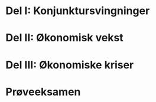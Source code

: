 <!--
---
title: "Oppgaver ØKB1115 Makroøkonomi"
output: html_notebook
---
-->
# Del I: Konjunktursvingninger
# Del II: Økonomisk vekst
# Del III: Økonomiske kriser
# Prøveeksamen
<!--
## 1. 
- Installer applikasjonen FRED i ditt Excel regneark
<iframe width="200" height="200" src="https://research.stlouisfed.org/fred-addin/">
</iframe>
- Gjør følgende oppgave for Norge, Tyskland og Hellas:
1.	Finn tidsserien til bruttonasjonalproduktet i reelle størrelser.
1.	Finn tidsserien antall innbyggere
1.	Konstruer tidsserien bruttonasjonalprodukt per innbygger.
1.	Transformer serien ved å ta logaritmen.
1.	Vis serien grafisk.
1.	Gir serien noen tegn på dype økonomiske kriser?  Hvis ja, se om du kan finne (søk på internett) noen ortfattede forklaringer bak disse krisene.
1.	Finn et mål på inflasjon.
1.	Finn et mål på ledighet.
1.	Lag et scatterplot for ledighet og inflasjon (Phillips-kurven).
1.	Lag et scatterplot for vekst og endring i inflasjon (Okuns lov).
## 2. 
### I:
Ta utgangspunkt i følgende makroøkonomisk modell:
$Z=C+I+G$
Hvor Z er aggregert etterspørsel. C er konsum. I er private realinvesteringer og G er offentlig kjøp av varer og tjenester.
I tillegg postulerer vi følgende adferdssammenhenger:
$C=c_0+c_1 (Y-T)-c_2 i$
$I=I-b_1 i$
Hvor T er nettoskatter, i det nominelle rentenivået, og små bokstaver betegner positive parametere.
Likvektsbetingelsen for varmarkedet er gitt ved 
Y=Z	

Hvor Y betegner produksjonen.
	Nevn tre sentrale forutsetninger som ligger bak en slik modell.
	Finn løsningen til modellen med hensyn på Y.
	Hva skjer når i øker (vis formelt, verbalt og grafisk)?
	Anta at sentralbanken innfører en renteregel som tilsier at i=m_0 Y
	Sammenlikn multiplikatoren i modellen før og etter innføringen av en slik regel. Hvilken er høyest?
	Gi en verbal på forklaring på hvordan innførselen av en regel virker inn ved en positiv økning i investeringen ### II: 
Ta utgangspunkt i samme modell som i forrige oppgavesett. Anta i tillegg nå at pengemarkedet er operativt. Pengetilbudet er derfor gitt ved M^s=M/P og penge etterspørselen M^d=M(LY,i).  Vis likevekten i pengemarkedet under forutsetning om at sentralbanken (a) setter rentenivået, (b) bestemmer pengetilbudet. 
	Bestem Y grafisk under (a) og (b) under forutsetning om at både vare- og pengemarkedet er i likevekt (IS-LM modellen).
	Under (a), hva skjer dersom konsumet øker? Vis grafisk og verbalt.
	Under (b), ha skjer dersom prisnivået P øker? Vis grafisk og verbalt.
	Diskuter fordeler og ulemper ved pengepolitikk vs. finanspolitikk som stabiliseringspolitiske verktøy. 
Oppgaver gitt til 5. forelesning 
	Vi tar først utgangspunkt i samme modell som ble satt opp under oppgave gitt til 3. forelesning. Videre tenker vi oss at økonomien er åpen for handel og kapitalbevegelser med utlandet. Dette betyr nå at 
Z=C+I+G+NX
Y=Z
					NX≡X-R*IM
E_ =((1+i))/((1+i_^* ) ) E_^e 	
I tillegg postulerer vi at følgende sammenhenger for import og eksport:
X(R,Y^* )=A ̅+/-a_1 R+/-a_2 Y^*
IM(R,Y)=B ̅+/-s_1 R+/-s_2 Y
				R=(EP^*)/P
Anta at parameterne a_1,a_2,s_1  og s_2 er positive Bestem og forklar hvilke fortegn (+/-) som bør gjelde for eksport og import likningene ovenfor.
	Finn et uttrykk for ∆NX/∆Y , ∆NX/∆R og om mulig avgjør fortegnene.
	Finn et eksplisitt utrykk for IS likningen under faste kurs (enklest).
	Finn et eksplisitt utrykk for IS likningen under flytende kurs (litt mer vanskelig).
	I løpet av forelesningen ble det hevdet at importlekkasje gjør multiplikatoren mindre. I tillegg til dette, vil helningen på IS-kurven (likevekt i vare- og valutakursmarkedet) være brattere i et under fast kurs sammenliknet flytene kurs. Er dette overens med løsningen du fant i de to oppgavene ovenfor?
	Hvilke virkemidler har myndighetene for å stabilisere konjunkturene under henholdsvis et fast og flytende kurs regime?
	Hva menes med intern og ekstern balanse?

## 3. 
Basert på de forutsetningene som har blitt gjort i oppgaver gitt til 5. forelesning, finn  ∆NX/∆P og avgjør fortegnet.  
	Finn deretter  ∆Y/∆P og tegn AD-kurven inn i to diagrammer, et for fast og et for flytende kurs.
	Tegn til slutt AS-kurven inn i de to diagrammene. 
	Anta at vi får en sterk økning i C ̅. 
	Hva skjer med handelsbalansen?
	Hva skjer med utenriksregnskapet?
	Hvorfor vil det under en slik endring være enklere å føre en stabiliseringspolitikk i et flytende vs. et fast kurs regime?

# Del II: Økonomisk vekst
## I:
	y=f()  Y/N=F(K,N)
	Tre komponenter:
	Redusert sparerate
	Reduser befolkningsvekst
	Lsninger og realavkastning
	Sjekk spareraten i kina
	Hva kan man gjøre for å få opp teknologiske veksten
	Blanchard oppgaver
	Vekst i norge
	Produktivitetsveksten
# Del III: Økonomiske kriser
# Prøveeksamen

<!--

ECN222: Anbefalte oppgaver med løsningsforslag
Oppgaver gitt til 1. forelesning (4. september)
Gjør følgende oppgaver for USA, Japan, Norge og (dersom du har tid) minst ett europeisk land.
	Installer applikasjonen FRED i ditt Excel regneark 
http://research.stlouisfed.org/fred2/
Hjelp til hvordan bruke programmet finnes her:
http://www.youtube.com/watch?v=OAH-wGtP_k8 
	Finn tidsserien til bruttonasjonalproduktet i reelle størrelser.
	Finn tidsserien antall innbyggere 
	Konstruer tidsserien bruttonasjonalprodukt per innbygger.
	Transformer serien ved å ta logaritmen.
	Vis serien grafisk.
	Gir serien noen tegn på dype økonomiske kriser?  Hvis ja, se om du kan finne (søk på internett) noen kortfattede forklaringer bak disse krisene.
	Finn et mål på inflasjon.
	Finn et mål på ledighet.
	Lag et scatterplot for ledighet og inflasjon (Phillips-kurven).
	Lag et scatterplot for vekst og endring i inflasjon (Okuns lov).
Svar: 
Har noen laget et regneark på dette? Send det til jorn.halvorsen@gmail.com,  så vil jeg legge det ut til de andre studentene  i klassen.
Oppgaver gitt til 2. forelesning 
Kapittel 2, Blanchard, Amighini og Giavazzi
	Question 3.
Svar: 
Ble vist i forelesningen.

	Question 4.
Svar: 
Ble vist i forelesningen.

Oppgaver gitt til 3. forelesning 
Ta utgangspunkt i følgende makroøkonomisk modell:
Z=C+I+G
Hvor Z er aggregert etterspørsel. C er konsum. I er private realinvesteringer og G er offentlig kjøp av varer og tjenester.
I tillegg postulerer vi følgende adferdssammenhenger:
C=c_0+c_1 (Y-T)-c_2 i
I=I-b_1 i
Hvor T er nettoskatter, i det nominelle rentenivået, og små bokstaver betegner positive parametere.
Likvektsbetingelsen for varmarkedet er gitt ved 
Y=Z	
Hvor Y betegner produksjonen.
	Nevn tre sentrale forutsetninger som ligger bak en slik modell.
Svar:
	Stive priser, )(2) Lukket økonomi og (3) produksjon av kun èn vare

	Finn løsningen til modellen med hensyn på Y.
Svar:
Setter inn for C og I som gir
Y=c_0+c_1 (Y-T)-c_2 i+I ̅-b_1 i+G
	Løser uttrykket ovenfor mhp. Y:
Y(1-c_1 )=c_0-c_1 T-c_2 i+I ̅-b_1 i+G
Y=1/((1-c_1 ) ) [c_0-c_1 T-c_2 i+I ̅-b_1 i+G]

	Hva skjer når i øker (vis formelt, verbalt og grafisk)?
Svar:
Formelt:
Differensiering av ΔY mhp Δi gir
ΔY=1/((1-c_1 ) ) [-c_2 Δi -b_1 Δi ]=(-1)/((1-c_1 ) ) [c_2+b_1 ]Δi<0
ΔY/Δi=(-1)/((1-c_1 ) ) [c_2+b_1 ]<0
Grafisk:
Se forelesningsnotatene. 

Verbalt:

Økte rente  laver konsum og investeringer  redusert etterspørsel  redusert produksjon  redusert disponibel inntekt redusert konsum redusert etterspørsel  redusert produksjon…etc.

	Anta at sentralbanken innfører en renteregel som tilsier at i=m_0 Y
Svar:
Ved å sette renteregelen inn for i får vi 
Y=c_0+c_1 (Y-T)-c_2 m_0 Y+I ̅-b_1 m_0 Y+G
Løst mhp. Y gir
Y(1-c_1+c_2 m_0+b_1 m_0 )=c_0-c_1 T+I ̅+G
Y=1/((1-c_1+c_2 m_0+b_1 m_0 ) ) 〖(c〗_0-c_1 T+I ̅+G)

	Sammenlikn multiplikatoren i modellen før og etter innføringen av en slik regel. Hvilken er høyest?
Svar:
1/((1-c_1+c_2 m_0+b_1 m_0 ) )<1/((1-c_1 ) )

Multiplikatoren blir mindre ved bruk av renteregel. 

	Gi en verbal på forklaring på hvordan innførselen av en regel virker inn ved en positiv økning i investeringen 
Svar:
Først vil vi ha at:
Økt investeringer Økt etterspørsel  Økt produksjon 
Reglen vil ha en stabiliserende effekt, siden vi etter dett vil ha at 
økt rentereduserte investeringer og konsum Redusert produksjon etc. 
   
	Hva menes med the paradox of thrift?
Svar:
I en IS-LM modell for en lukket økonomi vil det være investeringer være bestemmende for sparingen (S=I). På lengre sikt (jmf. Solow-modellen) vil det være motsatt, dvs. det er  sparinger som er bestemmende for investeringene (dette resultatet er en følge av antagelsen om stive priser)

Oppgaver gitt til 4. forelesning 
	Ta utgangspunkt i samme modell som i forrige oppgavesett. Anta i tillegg nå at pengemarkedet er operativt. Pengetilbudet er derfor gitt ved M^s=M/P og penge etterspørselen M^d=M(Y,i).  Vis likevekten i pengemarkedet under forutsetning om at sentralbanken (a) setter rentenivået, (b) bestemmer pengetilbudet. 
Svar:
Grafisk: Se forelesningsnotatene. 

	Bestem Y grafisk under (a) og (b) under forutsetning om at både vare- og pengemarkedet er i likevekt (IS-LM modellen).
Svar:
Grafisk: Se forelesningsnotatene. 

	Under (a), hva skjer dersom konsumet øker? Vis grafisk og verbalt.
Svar:
Grafisk: Se forelesningsnotatene. 
Verbalt:
Under a)
Økt konsum  økt etterspørseløkt produksjonøkt disponibel inntekt økt konsum etc.
Under b)
Økt konsum  økt etterspørseløkt produksjon økt rene økt disponibel inntekt(men ikke like sterk som under a) økt konsum (men ikke like sterk som under a)  etc.

	Under (b), ha skjer dersom prisnivået P øker? Vis grafisk og verbalt.
Svar:
Grafisk: Se forelesningsnotatene. 
Verbalt:
Økt priserRedusert realpengemengde økt nominell rente redusert konsum og investeringer redusert etterspørsel redusert produksjon redusert disponibel inntekt redusert konsum etc.
For AS-Kurven vil økte priser være assosiert med redusert produksjon.

	Diskuter fordeler og ulemper ved pengepolitikk vs. finanspolitikk som stabiliseringspolitiske verktøy.
Svar:
Pengepolitikk funger raskere enn finanspolitikk.
Finanspolitikk kan være svært effektivt i en likvidietsfelle (vi kommer  til dette sener)
Finanspolitikk øker offentlig sektor på bekostning av privat sektor. Politiske preferanser avgjør om dette er bra eller dårlig.
Oppgaver gitt til 5. forelesning 
	Vi tar først utgangspunkt i samme modell som ble satt opp under oppgave gitt til 3. forelesning. Videre tenker vi oss at økonomien er åpen for handel og kapitalbevegelser med utlandet. Dette betyr nå at 
Z=C+I+G+NX
Y=Z
					NX≡X-R*IM
E_ =((1+i))/((1+i_^* ) ) E_^e 	
I tillegg postulerer vi at følgende sammenhenger for import og eksport:
X(R,Y^* )=A ̅+/-a_1 R+/-a_2 Y^*
IM(R,Y)=B ̅+/-s_1 R+/-s_2 Y
				R=(EP^*)/P
Anta at parameterne a_1,a_2,s_1  og s_2 er positive Bestem og forklar hvilke fortegn (+/-) som bør gjelde for eksport og import likningene ovenfor.
Svar:
X(R,Y^* )=A ̅+a_1 R+a_2 Y^*
IM(R,Y)=B ̅-s_1 R+s_2 Y

	Finn et uttrykk for ∆NX/∆Y , ∆NX/∆R og om mulig avgjør fortegnene.
Svar:
ΔNX=-Rs_2 ∆Y>0
⇔
ΔNX/ΔY=-Rs_2>0

ΔNX= (a_1-(B ̅-s_1 R+s_2 Y)+Rs_1 )∆R>0
⇔
ΔNX/∆R= (a_1-(B ̅-s_1 R+s_2 Y)+Rs_1 )>0
Matematisk ikke mulig å avgjøre fortegnet ,men vi antar>0
 er oppfylt i våre modeller (Marshall-Lerner betingelsen).

	Finn et eksplisitt utrykk for IS likningen under faste kurs (enklest).
Svar:
Merk først: Fast kurs betyr at E=E^e  så realvalutakursen R holdes her uendret.
Innsetting for NX gir 
Y=c_0+c_1 (Y-T)-c_2 i+I ̅-b_1 i+G
+[(A ̅+a_1 R+Y^*)-R(B ̅-s_1 R+s_2 Y)]
	Løst mhp. Y:
Y(1-c_1+Rs_2 )=c_0-c_1 T-c_2 i+I ̅-b_1 i+G+[(A ̅+a_1 R+Y^*)-R(B ̅-s_1 R]

Y=1/((1-c_1+Rs_2 ) ) [█(c_0-c_1 T-c_2 i+I ̅-b_1 i+G+(A ̅+a_1 R+Y^*)-R(B ̅-s_1 R) @)]

IS-kurven som også gir likevekt i valutakursmarkedet finner vi da ved å differensiere ΔYmph på Δi 
ΔY=(-1)/((1-c_1+Rs_2 ) ) [c_2+b_2 ]∆i>0
⇔
ΔY/∆i=(-1)/((1-c_1+Rs_2 ) ) [c_2+b_2 ]>0

	Finn et eksplisitt utrykk for IS likningen under flytende kurs (mer vanskelig).
Svar:
Merk først: Flytende kurs betyr at 
E=(1+i)/(1+i^* ) E^e
R=((1+i)/(1+i^* ) E^e P^*)/P
IS-kurven som også gir likevekt i valutakursmarkedet finner vi da ved å differensiere ΔYmph på Δi 
ΔY=1/((1-c_1+Rs_2 ) ) [〖-c〗_2-b_2-∆NX/∆R]∆i>0
⇔
█(@∆Y)/∆i=1/((1-c_1+Rs_2 ) ) [〖-c〗_2-b_2-∆NX/∆R]>0
Vi får med et ekstra ledd, sammenliknet med løsningen under fast kurs. Dette leddet er gitt ved 
Hvor
(∆NX )/∆R=[(a_1-(B ̅-s_1 R+s_2 Y)+Rs_1 )]  E^e/((1+i^*))>0

	I løpet av forelesningen ble det hevdet at importlekkasje gjør multiplikatoren mindre. I tillegg til dette, vil helningen på IS-kurven (likevekt i vare- og valutakursmarkedet) være brattere i et under fast kurs sammenliknet flytene kurs. Er dette overens med løsningen du fant i de to oppgavene ovenfor?
Svar:
Ja, det stemmer. Importlekkasjen gitt ved R s_2  dukker opp i nevneren i multiplikatoren. Videre
Helningen på IS-kurvene er slakere under flytende kurs som en følge av at vi inkluder leddet (∆NX )/∆R. Dette leddet reflekterer forbedringen i handelsbalansen som en konsekvens av det lavere rentenivået medfører en depresiering av den nominelle valutakursen. 

	Hvilke virkemidler har myndighetene for å stabilisere konjunkturene under henholdsvis et fast og flytende kurs regime?
Svar:
Flytende kurs: renta (i) og finanspolitikk (G og T)
Fast kurs: finanspolitikk (G og T) og E dersom en står utenfor en valutaunion. 

	Hva menes med intern og ekstern balanse?
Svar:
Intern balanse vil si produksjon og ledighet er lik sitt naturlige ledighetsnivå.
Ekstern balanse vil si at utenlandsgjelden er på et bærekraftig nivå.
 
Oppgaver gitt til 6. forelesning 
	Basert på de forutsetningene som har blitt gjort i oppgaver gitt til 5. forelesning, finn  ∆NX/∆P og avgjør fortegnet.  
Svar:
ΔNX=(-a_1  (EP^*)/P^2  ΔP+(B ̅-s_1 R+s_2 Y)  (EP^*)/P^2  ΔP-s_1  (EP^*)/P^2  ΔP)>0
⇔
∆NX/∆P=(-a_1  (EP^*)/P^2 +(B ̅-s_1 R+s_2 Y)  (EP^*)/P^2 -s_1  (EP^*)/P^2 )<0
	Finn deretter  ∆Y/∆P og tegn AD-kurven inn i to diagrammer, et for fast og et for flytende kurs (slapp av, vil ikke bli bedt om å utlede dette formelt på eksamen).
Svar:
Modellen for varemarkedet løst mhp. Y
Y=1/((1-c_1+Rs_2 ) ) [█(c_0-c_1 T-c_2 i+I ̅-b_1 i+G+(A ̅+a_1 R+Y^*)-R(B ̅-s_1 R) @)]
Differensiering av ΔY mhp.  ΔP gir
∆Y=s2/(1-c_1+Rs_2 )^2   (EP^*)/P^2  [█(c_0-c_1 T-c_2 i+I ̅-b_1 i+G+(A ̅+a_1 R+Y^*)-R(B ̅-s_1 R) @)]∆P+1/((1-c_1+Rs_2 ) ) (-a_1  (EP^*)/P^2 +(B ̅-s_1 R+s_2 Y)  (EP^*)/P^2 -s_1  (EP^*)/P^2 )ΔP 
⇔
∆Y/∆P=s2/(1-c_1+Rs_2 )^2   (EP^*)/P^2  [█(c_0-c_1 T-c_2 i+I ̅-b_1 i+G+(A ̅+a_1 R+Y^*)-R(B ̅-s_1 R) @)]+1/((1-c_1+Rs_2 ) ) (-a_1  (EP^*)/P^2 +(B ̅-s_1 R+s_2 Y)  (EP^*)/P^2 -s_1  (EP^*)/P^2 )<0
Mmatematisk ikke mulig å avgjøre,men vi antar at første effekten (knyttet til multiplimatoren 
for importlekkasje) er vesentlig mindre (i absolutt verdi)  enn den andre effekten. 
	Tegn til slutt AS-kurven inn i de to diagrammene. 
Svar:
AS-kurven er som under en lukket økonoi: Økt produksjon fører til økte priser som følge økt lønninger. Sistnevnte er knyttet til bedre forhandlingsposisjon hos arbeiderne som følge av lavere ledighet).

	Anta at vi får en sterk økning i C ̅. 
Svar:
AD-kurven skifter til høyre, som i en periode gir både høyere produksjon og høyere priser. Økningen i produksjonen stopper opp i det prisforventningene er korrekte P=P^e  Y=Y^n  og u=u^n.
	Hva skjer med handelsbalansen?
Svar:
Høyere produksjon svekker handelsbalansen: 
 		ΔNX/∆Y=-Rs_2>0
Høyere priser svekker handelsbalansen: 
∆NX/∆P=(-a_1  (EP^*)/P^2 +(B ̅-s_1 R+s_2 Y)  (EP^*)/P^2 -s_1  (EP^*)/P^2 )<0
(begge disse utrykkene er blitt utledet i tidligere oppgaver)
	Hva skjer med utenriksregnskapet?
Svar:
CU+CA=0 (utenriksregnskapet)
ΔCU=ΔNX<0 Nettoeksporten reduseres.
Det motsvares av en tilsvarende økning i nettokapitalimporten (tilsvarer økt låneopptak i utlandet) 
ΔCU=ΔNX=-ΔCA 
Merk at økt nettokapitalimport fører til økt utenlandsgjeld med tilhørende renteforpliktelser i neste periode. Har landet problemet med å betjene denne gjelden, har vi oppnådd en situasjon med ekstern ubalanse.


	Hvorfor vil det under en slik endring være enklere å føre en stabiliseringspolitikk i et flytende vs. et fast kurs regime?
Svar:
Under fast kurs vil renta måtte brukes til å forsvare valutakursen. Rentenivået vil derfor være bestemt av rentenivået utenlands. Dersom renta som blir satt i utlandet ikke samsvarer med den renta som trengs på hjemmebane, vil rente opphøre å fungere som et politisk stabiliseringsverktøy.
Oppgaver gitt til 7. forelesning
	Solow-modellen består av tre komponenter ((1) produktfunksjonen på intensiv form, (2) sparing per innbygger og (3) uttrykk for kapitalakkumulasjon). Utled disse sammenhengene formelt under antagelsen om at  ∆A/A=a=0 og ∆N/N=n=0 og vis deretter den grafiske løsningen av modellen.
Svar:
Se forelesningsnotatene.

	Hva menes med at modellen går mot en steady state?
Svar:
Uavhengig av startnivået på kapitalen (k_0) vil økonomien over tid konvergere mot et konstant nivå på y:  y^ss=Y^ss/N^ss .

	Anta nå  ∆N/N=n>0. Finn et utrykk for ∆k.
Svar:
Vi kan starte først med å differensiere k=K/N som gir 
Δk=ΔK/N-(K  )/N^2  ΔN=ΔK/N-kn
Vi trenger nå et utrykk for ΔK/N. Vi har at
Y/N=f(k)
,
K_(t+1 )=(1-δ) K_t+I_t
og
S=I⇔I/N=sY/N=sf(k)
Det gir 
ΔK=-δ K+I 
ΔK/N=-δ K/N+I/N 
ΔK/N=-δ k+sy
Ved å sette det siste uttrykket inn i det første utrykket vi utledet får vi:

Δk=-δ k+sy-kn=sy-(δ+n)k


	Hva er produksjonsveksten i denne økonomien i steady state?
Svar:
lna( y^ss)=〖lna(Y〗^ss)-lna(N^ss  )
〖lna(Y〗^ss)=lna(N^ss  )
					Tidsderivasjon gir
(Y^ss  ) ̇/Y^ss =(N^ss  ) ̇/N^ss =n
Produksjonsveksten vokser med en rate n som er lik befolkningsveksten.

	Solow-modellen er uten noen forklaring på hva som skaper teknologisk framgang (parameteren a er bestemt utenfor modellen). Hva mener du kan gjøres for å øke veksten i denne parameteren?
Svar:
Utdanning, bedre institusjoner, helsevesen, bedre lover og regler etc.
Oppgaver gitt til 8. forelesning
	Finn ved bruk av FRED M0 (M1) og M2 for USA i årene før og etter finanskrisen og vis disse tallene grafisk
Svar:
Benytt Fred-Excel plugg inn på ditt regneark.

	Fra talleksempelet under system 2, finn for banksektoren som helhet:
Reserveandelen
Kapitalandelen
M0
M1
Svar:
Reserveandelen er gitt ved reserver/innskudd=150/300=0,5 (50 prosent)
Kapitalandelen er gitt ved egenkapital/sum balanse = 	25/350=0,0833 (8,3 prosent)
M0 =200
M1=150+200=350

	Kvantitative lettelser:
Ta utgangspunkt i talleksemplet under system 3, anta videre at sentralbanken ved å bruke av seddelpressen ønsker å kjøpe statsobligasjoner til 500 og et bilfirma til 600. Hvordan vil balansene se ut etter en slik endring?
Svar:
X=500 og T=600.

	Dersom forretningsbank 1 oppnår et bratt fall i sine reserver, hvilke to muligheter gir system 3 for at banken skal kunne øke sin likviditet 
Svar:
	Interbanklån fra forretningsbank 1 og (2) refinansieringslån fra sentralbanken.
	Refinansieringslån:
Ta utgangspunkt i talleksemplet under system 3, anta videre at interbankmarkedet er “frosset” grunnet manglene tillit mellom forretningsbankene.  Hvordan vil balansen se ut dersom sentralbanken låner forretningsbanken et beløp på 75
Svar:
Y1=Y2=75 
	Hva tror du vil skje med utlånene til banksektoren dersom kapitalkravene for banksektoren øker?
Svar:
Øke kapitalkrav kan oppnås ved en reduksjon i innskudd. Når innskuddene reduseres må også eiendelssiden reduseres tilsvarende. Holdes reservene konstante, vil dette bety at utlånene går ned (mao. innvendig penger blir redusert).
Oppgaver gitt til 9. forelesning
	Benytt regneksemplet som ble gitt navnet the BLOOS rule, og finn den forventede avkastningen på egenkapital og statlige overføringer under et egenkapitalkrav på 20 og 99 prosent.
Svar:
0,20 gir forventet avkastning på egenkapital på 0,092 og statlige overføringer på 0,84.
0,99 gir forventet avkastning på egenkapital på 0,05 og statlige overføringer på 0,01.

	Tegn to grafer. Begge grafene har graden av egenkapital på den horisontale aksen, mens den første har forventet avkastning på egenkapital på den vertikale aksen mens den andre har forventet statlige overføringer.  Plot inn verdiene du får for egenkapitalkrav på 5, 10, 20 og 99 prosent for de to bankene.     
Svar:
Vist under forelesningen.
	I Fronter finn fram regnearket for the Bloos rule.  For forretningsmodell 1, legg inn for tilstand 1 at avkastningen skal være 0,056 mot tidligere 0,0606.
Svar:
Endringene må gjøres i celle C57 i filen BloosRuleExcel.xlsk
	Under situasjonen med en 100 prosent bailout garanti, for hvilken egenkapitalnivå  vil bank 2 være indifferent mellom å investere i de to forretningsmodellene?
Svar:
Ca. 0,55. Svaret finner man prøve seg fram med litt forskjellig verdier i regnearket BloosRuleExcel.xlsk
Oppgaver gitt til 10. forelesning
	Ta utgangspunkt i de tre likningene for offentlig sektor
	      Finansdepartementet
B_t^f=(1+i_(t-1) ) B_(t-1)^f+(G_t-T_t )-SNG_t    
Sentralbanken
 SNG_t+∆B_t^m=∆M_t+i_(t-1) B_(t-1)^m
Statsgjeld
B_t=B_t^f-B_t^m

Forsøk å gi en tolkning av hver enkelt likning
Svar:
Finansdepartementet
Gjeld i dag er lik forrige periodes gjeld pluss rentekostnader, pluss underskuddet på den primære budsjettbalansen fratrukket utbytte (seigniorage) fra sentralbanken
Sentralbanken: 
Kjøper statsgjeld ved å øke basispengemengden og gir utbetalinger for obligasjonene som utbytte (seigniorage) til finansdepartmentet  
Statsgjeld: 
Offentlig gjeld eies av både private aktører og sentralbanken.

	Vis ved innsetting at det er mulig å skrive de tre likningene (konsolidert budsjettbetingelse for offentlig sektor) som 
B_t=(1+i_(t-1 ) ) B_t+(G_t-T_t )-ΔM_t
Svar: 
Kombinere de to første likningene gir
B_t^f=(1+i_(t-1) ) B_(t-1)^f+(G_t-T_t )-(∆M_t+i_(t-1) B_(t-1)^m-∆B_t^m)

ΔB_t^f-〖ΔB〗_t^m=(i_(t-1) ) B_(t-1)^f-B_(t-1)^m)+(G_t-T_t )-∆M_t
Δ(B_t^f-B_t^m)=(i_(t-1) )(B_(t-1)^f-B_(t-1)^m)+(G_t-T_t )-∆M_t

Innsetter deretter for likningen for statsgjeld
ΔB_t=i_(t-1)∙B_(t-1)+(G_t-T_t )-∆M_t

B_t-B_(t-1)=i_(t-1)∙B_(t-1)+(G_t-T_t )-∆M_t

B_t=(1+i_(t-1) ) B_(t-1)+(G_t-T_t )-∆M_t

B_t=(1+i_(t-1 ) ) B_t+(G_t-T_t )-ΔM_t

	Vi antar null inflasjon, slik at  i_t=r_t og ΔM_t=0  . Omgjør likningen ovenfor på en slik form at 
B_t/Y_t =((G_t-T_t))/Y_t +  B_(t-1)/Y_(t-1) (1+r-g)
Svar: 
B_t/Y_t =((1+r) B_(t-1))/Y_t +((G_t-T_t ))/Y_t 

B_t/Y_t =((1+r) B_t 〖Y_t〗_(-1))/(Y_t 〖∙Y_t〗_(-1) )+((G_t-T_t ))/Y_t 

Vi lar veksten i BNP vær gitt ved en konstant rate g:
(Y_t-Y_(t-1))/Y_(t-1) =g⇔Y_t/Y_(t-1)   =g+1
Innsetting av dett gir
B_t/Y_t =((1+r) B_(t_1))/((1+g)Y_(t_1) )+((G_t-T_t ))/Y_t 
Vi kan videre bruke at 
(1+r)/(1+g)≈1+r-g

B_t/Y_t =((G_t-T_t ))/Y_t +(1+r-g)  B_(t-1)/Y_(t-1) 


	Vis i en figur den dynamiske utviklingen over tid for B_t/Y_t  i en situasjon hvor (1+r-g)<1 og  (i) (G_t-T_t)>0  og (ii) (G_t-T_t)<0. Går den offentlige gjeldsandelen mot en steady state i de to tilfellene?
Svar: Ja, begge modellen går mot en steady state. Se Blanchard boka for grafisk løsning.
Oppgaver gitt til 11. forelesning
	Hva menes innenfor økonomi med en likviditetsfelle? 
Svar: En situasjon hvor pengepoltikken ikke lengre kan ha en ekspansiv effekt på økonomien. Dette fordi den nominelle rente er (nær) lik null.
	Ifølge forskning utført av Krugman er det spesielt to forhold som kan lede et land inn i en likviditetsfelle. Nevn disse.
Svar:
Demografiske endringer som fører til pessimistiske framtidsutsikter og dermed redusert konsum (  ΔC ̅<0 ) 
Gjeldsnedbygging i privat sektor (Minsky beveglse) (ΔD^b=(D^lav-D^høy)<0)
	Hva menes med en Minsky bevegelse (deleveraging shock)?
Svar: 
Krav om rask nedbetaling av gjeld som en konsekvens av økt usikkerhet tilknyttet husholdningene evne til å betjene gjeld. 
	Ta utgangspunkt i IS-(LM) modellen benyttet i forelesningen for dette temaet. Hvilken betingelse må være oppfylt for at en økonomi skal havne i en likviditetsfelle som følge av en Minsky bevegelse (deleveraging)
Svar:
Vi har havnet i en likviditetsfelle dersom rentereduksjon ikke er tilstrekkelig til å motvirke fallet i konsumetterspørselen
(θ∙Δ D^b- b ̅∙Δi^0 )<0
	Hvorfor kan det oppstå en nær sammenheng mellom en privat og statlig gjeldskrise?
Svar:
En privat gjeldskrise som gjør at vi havner i en likviditetsfelle vi bety lavere produksjon og  mindre skatteinntekter. Begge er faktorer som vil svekke den primære budsjettbalansen og dermed øke statsgjelden som andel av BNP. Dette kan initiere en statlig gjeldskrise.

Regneregler for differensiering til bruk i dette kurset
∆/∆x(α)=0
∆/∆x(αX)=α∆x
∆/∆x (f(x)g(x))=f^' (x)g(x)Δx+f(x)g'(x)Δx
∆/∆x ((f(x))/(g(x)))=(f'(x))/g(x)  Δx-f(x)/(g(x)^2 ) g'(x)∆x
-->
